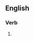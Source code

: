 ==English==

===Verb===
{{head|en|present participle}}

# {{present participle of|lob|lang=en|nocat=1}}